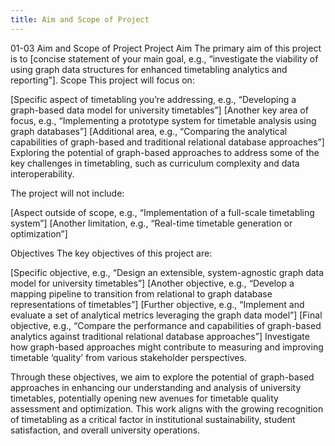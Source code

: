 ```yaml
---
title: Aim and Scope of Project
---
```


01-03 Aim and Scope of Project
Project Aim
The primary aim of this project is to [concise statement of your main goal, e.g., "investigate the viability of using graph data structures for enhanced timetabling analytics and reporting"].
Scope
This project will focus on:

[Specific aspect of timetabling you're addressing, e.g., "Developing a graph-based data model for university timetables"]
[Another key area of focus, e.g., "Implementing a prototype system for timetable analysis using graph databases"]
[Additional area, e.g., "Comparing the analytical capabilities of graph-based and traditional relational database approaches"]
Exploring the potential of graph-based approaches to address some of the key challenges in timetabling, such as curriculum complexity and data interoperability.

The project will not include:

[Aspect outside of scope, e.g., "Implementation of a full-scale timetabling system"]
[Another limitation, e.g., "Real-time timetable generation or optimization"]

Objectives
The key objectives of this project are:

[Specific objective, e.g., "Design an extensible, system-agnostic graph data model for university timetables"]
[Another objective, e.g., "Develop a mapping pipeline to transition from relational to graph database representations of timetables"]
[Further objective, e.g., "Implement and evaluate a set of analytical metrics leveraging the graph data model"]
[Final objective, e.g., "Compare the performance and capabilities of graph-based analytics against traditional relational database approaches"]
Investigate how graph-based approaches might contribute to measuring and improving timetable 'quality' from various stakeholder perspectives.

Through these objectives, we aim to explore the potential of graph-based approaches in enhancing our understanding and analysis of university timetables, potentially opening new avenues for timetable quality assessment and optimization. This work aligns with the growing recognition of timetabling as a critical factor in institutional sustainability, student satisfaction, and overall university operations.